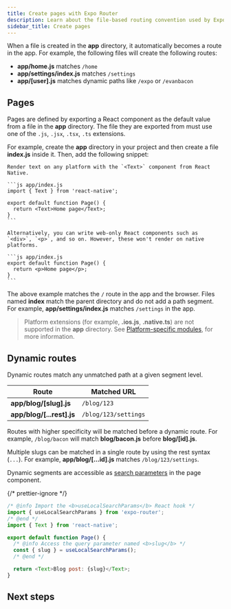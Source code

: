 ```yaml
---
title: Create pages with Expo Router
description: Learn about the file-based routing convention used by Expo Router.
sidebar_title: Create pages
---
```



When a file is created in the **app** directory, it automatically becomes a route in the app. For example, the following files will create the following routes:

- **app/home.js** matches `/home`
- **app/settings/index.js** matches `/settings`
- **app/[user].js** matches dynamic paths like `/expo` or `/evanbacon`

## Pages

Pages are defined by exporting a React component as the default value from a file in the **app** directory. The file they are exported from must use one of the `.js`, `.jsx`, `.tsx`, `.ts` extensions.

For example, create the **app** directory in your project and then create a file **index.js** inside it. Then, add the following snippet:

<Tabs>

<Tab label="Universal">

    Render text on any platform with the `<Text>` component from React Native.

    ```js app/index.js
    import { Text } from 'react-native';

    export default function Page() {
      return <Text>Home page</Text>;
    }
    ```

</Tab>

<Tab label="Web-only">

    Alternatively, you can write web-only React components such as `<div>`, `<p>`, and so on. However, these won't render on native platforms.

    ```js app/index.js
    export default function Page() {
      return <p>Home page</p>;
    }
    ```

</Tab>

</Tabs>

The above example matches the `/` route in the app and the browser. Files named **index** match the parent directory and do not add a path segment. For example, **app/settings/index.js** matches `/settings` in the app.

> Platform extensions (for example, **.ios.js**, **.native.ts**) are not supported in the **app** directory. See [Platform-specific modules](/router/advanced/platform-specific-modules), for more information.

## Dynamic routes

Dynamic routes match any unmatched path at a given segment level.

| Route                     | Matched URL          |
| ------------------------- | -------------------- |
| **app/blog/[slug].js**    | `/blog/123`          |
| **app/blog/[...rest].js** | `/blog/123/settings` |

Routes with higher specificity will be matched before a dynamic route. For example, `/blog/bacon` will match **blog/bacon.js** before **blog/[id].js**.

Multiple slugs can be matched in a single route by using the rest syntax (`...`). For example, **app/blog/[...id].js** matches `/blog/123/settings`.

Dynamic segments are accessible as [search parameters](/router/reference/search-parameters) in the page component.

{/* prettier-ignore */}
```js app/blog/[slug].js
/* @info Import the <b>useLocalSearchParams</b> React hook */
import { useLocalSearchParams } from 'expo-router';
/* @end */
import { Text } from 'react-native';

export default function Page() {
  /* @info Access the query parameter named <b>slug</b> */
  const { slug } = useLocalSearchParams();
  /* @end */

  return <Text>Blog post: {slug}</Text>;
}
```

## Next steps

<BoxLink
  title="Navigate between pages"
  Icon={BookOpen02Icon}
  description="Learn how to use Expo Router library to navigate between different pages."
  href="/routing/navigating-pages/"
/>
